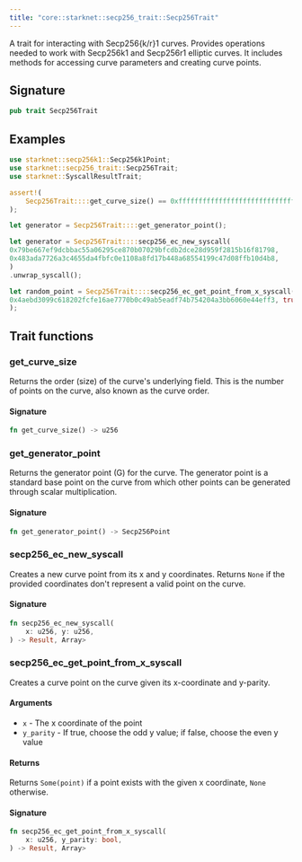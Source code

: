 ```yaml
---
title: "core::starknet::secp256_trait::Secp256Trait"
---
```


A trait for interacting with Secp256{k/r}1 curves.
Provides operations needed to work with Secp256k1 and Secp256r1 elliptic curves.
It includes methods for accessing curve parameters and creating curve points.

## Signature

```rust
pub trait Secp256Trait
```



## Examples

```rust
use starknet::secp256k1::Secp256k1Point;
use starknet::secp256_trait::Secp256Trait;
use starknet::SyscallResultTrait;

assert!(
    Secp256Trait::::get_curve_size() == 0xfffffffffffffffffffffffffffffffebaaedce6af48a03bbfd25e8cd0364141,
);

let generator = Secp256Trait::::get_generator_point();

let generator = Secp256Trait::::secp256_ec_new_syscall(
0x79be667ef9dcbbac55a06295ce870b07029bfcdb2dce28d959f2815b16f81798,
0x483ada7726a3c4655da4fbfc0e1108a8fd17b448a68554199c47d08ffb10d4b8,
)
.unwrap_syscall();

let random_point = Secp256Trait::::secp256_ec_get_point_from_x_syscall(
0x4aebd3099c618202fcfe16ae7770b0c49ab5eadf74b754204a3bb6060e44eff3, true,
);
```


## Trait functions

### get_curve_size



Returns the order (size) of the curve's underlying field.
This is the number of points on the curve, also known as the curve order.





#### Signature

```rust
fn get_curve_size() -> u256
```


### get_generator_point



Returns the generator point (G) for the curve.
The generator point is a standard base point on the curve from which other points
can be generated through scalar multiplication.





#### Signature

```rust
fn get_generator_point() -> Secp256Point
```


### secp256_ec_new_syscall



Creates a new curve point from its x and y coordinates.
Returns `None` if the provided coordinates don't represent a valid point on the curve.





#### Signature

```rust
fn secp256_ec_new_syscall(
    x: u256, y: u256,
) -> Result, Array>
```


### secp256_ec_get_point_from_x_syscall



Creates a curve point on the curve given its x-coordinate and y-parity.
#### Arguments

- `x` - The x coordinate of the point
- `y_parity` - If true, choose the odd y value; if false, choose the even y value
#### Returns

Returns `Some(point)` if a point exists with the given x coordinate,
`None` otherwise.





#### Signature

```rust
fn secp256_ec_get_point_from_x_syscall(
    x: u256, y_parity: bool,
) -> Result, Array>
```


